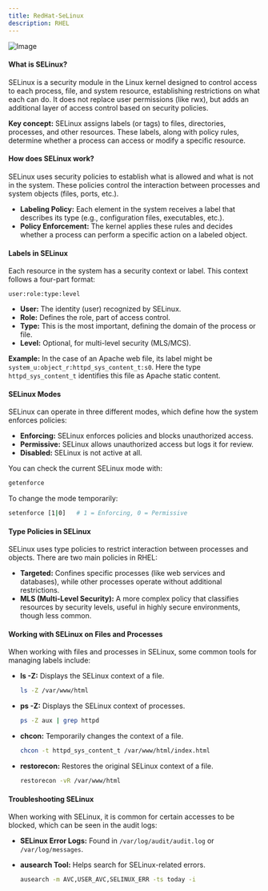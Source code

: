 ```yaml
---
title: RedHat-SeLinux
description: RHEL
---
```

![Image](./se-linux-Redhat-logo.png)

#### What is SELinux?

SELinux is a security module in the Linux kernel designed to control access to each process, file, and system resource, establishing restrictions on what each can do. It does not replace user permissions (like rwx), but adds an additional layer of access control based on security policies.

**Key concept:** SELinux assigns labels (or tags) to files, directories, processes, and other resources. These labels, along with policy rules, determine whether a process can access or modify a specific resource.

#### How does SELinux work?

SELinux uses security policies to establish what is allowed and what is not in the system. These policies control the interaction between processes and system objects (files, ports, etc.).

- **Labeling Policy:** Each element in the system receives a label that describes its type (e.g., configuration files, executables, etc.).
- **Policy Enforcement:** The kernel applies these rules and decides whether a process can perform a specific action on a labeled object.

#### Labels in SELinux

Each resource in the system has a security context or label. This context follows a four-part format:

```shell
user:role:type:level
```

- **User:** The identity (user) recognized by SELinux.
- **Role:** Defines the role, part of access control.
- **Type:** This is the most important, defining the domain of the process or file.
- **Level:** Optional, for multi-level security (MLS/MCS).

**Example:** In the case of an Apache web file, its label might be `system_u:object_r:httpd_sys_content_t:s0`. Here the type `httpd_sys_content_t` identifies this file as Apache static content.

#### SELinux Modes

SELinux can operate in three different modes, which define how the system enforces policies:

- **Enforcing:** SELinux enforces policies and blocks unauthorized access.
- **Permissive:** SELinux allows unauthorized access but logs it for review.
- **Disabled:** SELinux is not active at all.

You can check the current SELinux mode with:

```bash
getenforce
```

To change the mode temporarily:

```bash
setenforce [1|0]   # 1 = Enforcing, 0 = Permissive
```

#### Type Policies in SELinux

SELinux uses type policies to restrict interaction between processes and objects. There are two main policies in RHEL:

- **Targeted:** Confines specific processes (like web services and databases), while other processes operate without additional restrictions.
- **MLS (Multi-Level Security):** A more complex policy that classifies resources by security levels, useful in highly secure environments, though less common.

#### Working with SELinux on Files and Processes

When working with files and processes in SELinux, some common tools for managing labels include:

- **ls -Z:** Displays the SELinux context of a file.

  ```bash
  ls -Z /var/www/html
  ```

- **ps -Z:** Displays the SELinux context of processes.

  ```bash
  ps -Z aux | grep httpd
  ```

- **chcon:** Temporarily changes the context of a file.

  ```bash
  chcon -t httpd_sys_content_t /var/www/html/index.html
  ```

- **restorecon:** Restores the original SELinux context of a file.

  ```bash
  restorecon -vR /var/www/html
  ```

#### Troubleshooting SELinux

When working with SELinux, it is common for certain accesses to be blocked, which can be seen in the audit logs:

- **SELinux Error Logs:** Found in `/var/log/audit/audit.log` or `/var/log/messages`.
- **ausearch Tool:** Helps search for SELinux-related errors.

  ```bash
  ausearch -m AVC,USER_AVC,SELINUX_ERR -ts today -i
  ```
